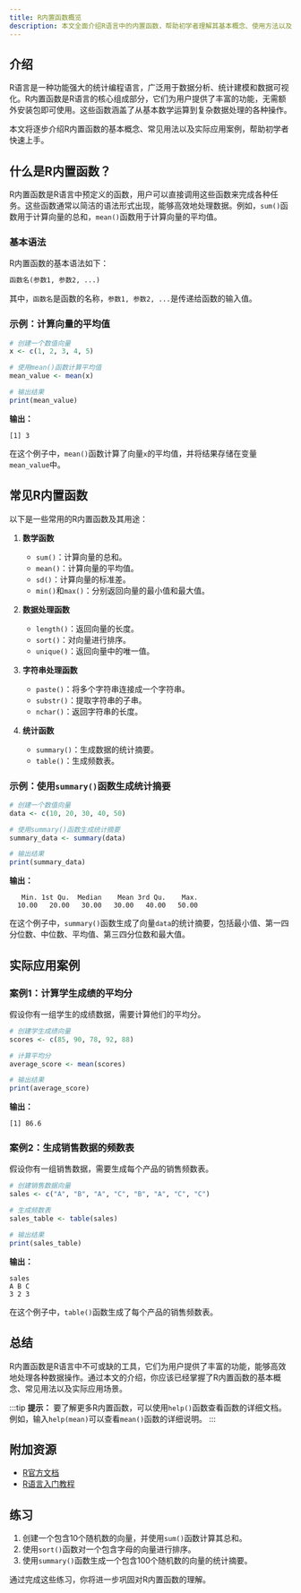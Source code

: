```yaml
---
title: R内置函数概览
description: 本文全面介绍R语言中的内置函数，帮助初学者理解其基本概念、使用方法以及实际应用场景。
---
```


## 介绍

R语言是一种功能强大的统计编程语言，广泛用于数据分析、统计建模和数据可视化。R内置函数是R语言的核心组成部分，它们为用户提供了丰富的功能，无需额外安装包即可使用。这些函数涵盖了从基本数学运算到复杂数据处理的各种操作。

本文将逐步介绍R内置函数的基本概念、常见用法以及实际应用案例，帮助初学者快速上手。

## 什么是R内置函数？

R内置函数是R语言中预定义的函数，用户可以直接调用这些函数来完成各种任务。这些函数通常以简洁的语法形式出现，能够高效地处理数据。例如，`sum()`函数用于计算向量的总和，`mean()`函数用于计算向量的平均值。

### 基本语法

R内置函数的基本语法如下：

```r
函数名(参数1, 参数2, ...)
```

其中，`函数名`是函数的名称，`参数1, 参数2, ...`是传递给函数的输入值。

### 示例：计算向量的平均值

```r
# 创建一个数值向量
x <- c(1, 2, 3, 4, 5)

# 使用mean()函数计算平均值
mean_value <- mean(x)

# 输出结果
print(mean_value)
```

**输出：**

```
[1] 3
```

在这个例子中，`mean()`函数计算了向量`x`的平均值，并将结果存储在变量`mean_value`中。

## 常见R内置函数

以下是一些常用的R内置函数及其用途：

1. **数学函数**
   - `sum()`：计算向量的总和。
   - `mean()`：计算向量的平均值。
   - `sd()`：计算向量的标准差。
   - `min()`和`max()`：分别返回向量的最小值和最大值。

2. **数据处理函数**
   - `length()`：返回向量的长度。
   - `sort()`：对向量进行排序。
   - `unique()`：返回向量中的唯一值。

3. **字符串处理函数**
   - `paste()`：将多个字符串连接成一个字符串。
   - `substr()`：提取字符串的子串。
   - `nchar()`：返回字符串的长度。

4. **统计函数**
   - `summary()`：生成数据的统计摘要。
   - `table()`：生成频数表。

### 示例：使用`summary()`函数生成统计摘要

```r
# 创建一个数值向量
data <- c(10, 20, 30, 40, 50)

# 使用summary()函数生成统计摘要
summary_data <- summary(data)

# 输出结果
print(summary_data)
```

**输出：**

```
   Min. 1st Qu.  Median    Mean 3rd Qu.    Max. 
  10.00   20.00   30.00   30.00   40.00   50.00 
```

在这个例子中，`summary()`函数生成了向量`data`的统计摘要，包括最小值、第一四分位数、中位数、平均值、第三四分位数和最大值。

## 实际应用案例

### 案例1：计算学生成绩的平均分

假设你有一组学生的成绩数据，需要计算他们的平均分。

```r
# 创建学生成绩向量
scores <- c(85, 90, 78, 92, 88)

# 计算平均分
average_score <- mean(scores)

# 输出结果
print(average_score)
```

**输出：**

```
[1] 86.6
```

### 案例2：生成销售数据的频数表

假设你有一组销售数据，需要生成每个产品的销售频数表。

```r
# 创建销售数据向量
sales <- c("A", "B", "A", "C", "B", "A", "C", "C")

# 生成频数表
sales_table <- table(sales)

# 输出结果
print(sales_table)
```

**输出：**

```
sales
A B C 
3 2 3 
```

在这个例子中，`table()`函数生成了每个产品的销售频数表。

## 总结

R内置函数是R语言中不可或缺的工具，它们为用户提供了丰富的功能，能够高效地处理各种数据操作。通过本文的介绍，你应该已经掌握了R内置函数的基本概念、常见用法以及实际应用场景。

:::tip
**提示：** 要了解更多R内置函数，可以使用`help()`函数查看函数的详细文档。例如，输入`help(mean)`可以查看`mean()`函数的详细说明。
:::

## 附加资源

- [R官方文档](https://cran.r-project.org/doc/manuals/r-release/R-intro.html)
- [R语言入门教程](https://www.datacamp.com/community/tutorials/r-tutorial)

## 练习

1. 创建一个包含10个随机数的向量，并使用`sum()`函数计算其总和。
2. 使用`sort()`函数对一个包含字母的向量进行排序。
3. 使用`summary()`函数生成一个包含100个随机数的向量的统计摘要。

通过完成这些练习，你将进一步巩固对R内置函数的理解。